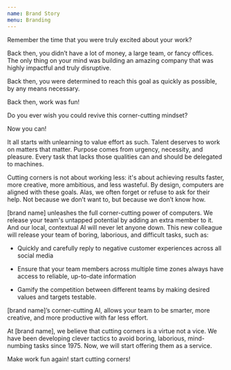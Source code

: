 ```yaml
---
name: Brand Story
menu: Branding
---
```


Remember the time that you were truly excited about your work? 

Back then, you didn’t have a lot of money, a large team, or fancy offices. The only thing on your mind was building an amazing company that was highly impactful and truly disruptive. 

Back then, you were determined to reach this goal as quickly as possible, by any means necessary. 

Back then, work was fun!

Do you ever wish you could revive this corner-cutting mindset?

Now you can! 

It all starts with unlearning to value effort as such. Talent deserves to work on matters that matter. Purpose comes from urgency, necessity, and pleasure. Every task that lacks those qualities can and should be delegated to machines.

Cutting corners is not about working less: it's about achieving results faster, more creative, more ambitious, and less wasteful.  By design, computers are aligned with these goals. Alas, we often forget or refuse to ask for their help. Not because we don’t want to, but because we don’t know how. 

[brand name] unleashes the full corner-cutting power of computers. We release your team's untapped potential by adding an extra member to it. And our local, contextual AI will never let anyone down. This new colleague will release your team of boring, laborious, and difficult tasks, such as:

+ Quickly and carefully reply to negative customer experiences across all social media

+ Ensure that your team members across multiple time zones always have access to reliable, up-to-date information

+ Gamify the competition between different teams by making desired values and targets testable.

[brand name]’s corner-cutting AI, allows your team to be smarter, more creative, and more productive with far less effort. 

At [brand name], we believe that cutting corners is a virtue not a vice. We have been developing clever tactics to avoid boring, laborious, mind-numbing tasks since 1975. Now, we will start offering them as a service.

Make work fun again! start cutting corners!
